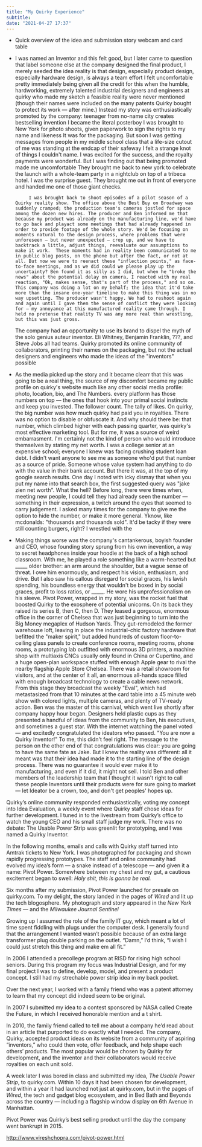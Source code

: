 ```yaml
---
title: "My Quirky Experience"
subtitle:
date: "2021-04-27 17:37"
---
```


- Quick overview of the idea and submission story
      webcam and card table

 - I was named an Inventor and this felt good, but I later came to question that label
      someone else at the company designed the final product, I merely seeded the idea
      reality is that design, especially product design, especially hardware design, is always a team effort
      I felt uncomfortable pretty immediately being given all the credit for this when the humble, hardworking, extremely talented industrial designers and engineers at quirky who made my sketch a feasible reality were never mentioned (though their names were included on the many patents Quirky bought to protect its work — after mine.)
      Instead my story was enthusiastically promoted by the company: teenager from no-name city creates bestselling invention
            I became the literal posterboy
            I was brought to New York for photo shoots, given paperwork to sign the rights to my name and likeness
                  It was for the packaging. But soon I was getting messages from people in my middle school class that a life-size cutout of me was standing at the endcap of their safeway
                  I felt a strange knot of things I couldn't name. I was excited for the success, and the royalty payments were wonderful. But I was finding out that being promoted made me uncomfortable
            They brought me back to new york to celebrate the launch with a whole-team party in a nightclub on top of a tribeca hotel. I was the surprise guest. They brought me out in front of everyone and handed me one of those giant checks. 
           
            I was brought back to shoot episodes of a pilot season of a Quirky reality show. The office above the Best Buy on Broadway was suddenly cramped; the production team's cameras jostled for space among the dozen new hires. The producer and Ben informed me that because my product was already on the manufacturing line, we'd have to go back and playact some meetings that had already happened in order to provide footage of the whole story. We'd be focusing on moments natural to the design process, where problems that were unforeseen — but never unexpected — crop up, and we have to backtrack a little, adjust things, reevaluate our assumptions to make it work.  These moments had in reality been communicated to me in public blog posts, on the phone but after the fact, or not at all. But now we were to reenact these "inflection points," as face-to-face meetings, and as we did could we please play up the uncertainty? Ben found it as silly as I did, but when he "broke the news" about the potential delay on camera, I reacted with my real reaction, "Ok, makes sense, that's part of the process," and so on. This company was doing a lot on my behalf; the idea that it'd take more than the insane one-year timeline to make this thing was in no way upsetting. The producer wasn't happy. We had to reshoot again and again until I gave them the sense of conflict they were looking for — my annoyance at this manufactured reality came through. I held no pretense that reality TV was any more real than wrestling, but this was just gross. 
      The company had an opportunity to use its brand to dispel the myth of the solo genius auteur inventor. Eli Whitney, Benjamin Franklin, ???, and Steve Jobs all had teams. Quirky promoted its online community of collaborators, printing their names on the packaging, but not the actual designers and engineers who made the ideas of the "inventors" possible
- As the media picked up the story and it became clearr that this was going to be a real thing, the source of my discomfort became my public profile on quirky's website
      much like any other social media profile: photo, location, bio, and The Numbers. every platform has those numbers on top — the ones that hook into your primal social instincts and keep you invested. The follower count. The tally of likes.
      On quirky, the big number was how much quirky had paid you in royalties. 
      There was no option to disable or obfuscate it. And why should there be: that number, which climbed higher with each passing quarter, was quirky's most effective marketing tool. But for me, it was a source of weird embarrasment. I'm certainly not the kind of person who would introduce themselves by stating my net worth. I was a college senior at an expensive school; everyone I knew was facing crushing student loan debt. I didn't want anyone to see me as someone who'd put that number as a source of pride. Someone whose value system had anything to do with the value in their bank account. But there it was, at the top of my google search results. One day I noted with icky dismay that when you put my name into that search box, the first suggested query was "jake zien net worth". What the hell? 
      Before long, there were times when, meeting new people, I could tell they had already seen the number — something in their expression, a twitch around the eyes that seemed to carry judgement. 
      I asked many times for the company to give me the option to hide the number, or make it more general. Yknow, like mcdonalds: "thousands and thousands sold". It'd be tacky if they were still counting burgers, right?
      I wrestled with the 
- Making things worse was the company's cantankerous, boyish founder and CEO, whose founding story sprung from his own inevention, a way to secret headphones inside your hoodie at the back of a high school classroom. 
      With me, he played a role something like a warm-hearted but _____ older brother: an arm around the shoulder, but a vague sense of threat. I owe him enormously, and respect his vision, enthusiasm, and drive. But I also saw his callous disregard for social graces, his lavish spending, his boundless energy that wouldn't be boxed in by social graces, profit to loss ratios, or _____. He wore his unprofessionalism on his sleeve. 
      Pivot Power, wrapped in my story, was the rocket fuel that boosted Quirky to the exosphere of potential unicorns. On its back they raised its series B, then C, then D. They leased a gorgeous, enormous office in the corner of Chelsea that was just beginning to turn into the Big Money megaplex of Hudson Yards. They gut-remodeled the former warehouse loft, leaving in place the industrial-chic factory hardware that befitted the "maker spirit," but added hundreds of custom floor-to-ceiling glass panels to create conference rooms, meeting rooms, phone rooms, a prototyping lab outfitted with enormous 3D printers, a machine shop with multiaxis CNCs usually only found in China or Cupertino, and a huge open-plan workspace stuffed with enough Apple gear to rival the nearby flagship Apple Store Chelsea. There was a retail showroom for visitors, and at the center of it all, an enormous all-hands space filled with enough broadcast technology to create a cable news network. 
      From this stage they broadcast the weekly "Eval", which had metastasized from that 10 minutes at the card table into a 45 minute web show with colored lights, multiple cameras, and plenty of TV-ready action. Ben was the master of this carnival, which went live shortly after company happy hour began. Designers held plastic cups as they presented a handful of ideas from the community to Ben, his executives, and sometimes a guest star. With the internet watching the panel voted — and excitedly congratulated the ideators who passed. "You are now a Quirky Inventor!" To me, this didn't feel right. The message to the person on the other end of that congratulations was clear: you are going to have the same fate as Jake. But I knew the reality was different: all it meant was that their idea had made it to the starting line of the design process. There was no guarantee it would ever make it to manufacturing, and even if it did, it might not sell. I told Ben and other members of the leadership team that I thought it wasn't right to call these people Inventors until their products were for sure going to market — let Ideator be a crown, too, and don't get peoples' hopes up. 
      
      


Quirky’s online community responded enthusiastically, voting my concept into Idea Evaluation, a weekly event where Quirky staff chose ideas for further development. I tuned in to the livestream from Quirky’s office to watch the young CEO and his small staff judge my work. There was no debate: The Usable Power Strip was greenlit for prototyping, and I was named a Quirky Inventor. 

In the following months, emails and calls with Quirky staff turned into Amtrak tickets to New York. I was photographed for packaging and shown rapidly progressing prototypes. The staff and online community had evolved my idea’s form — a snake instead of a telescope — and given it a name: Pivot Power. Somewhere between my chest and my gut, a cautious excitement began to swell: *Holy shit, this is gonna be real.*

Six months after my submission, Pivot Power launched for presale on quirky.com. To my delight, the story landed in the pages of *Wired* and lit up the tech blogosphere. My photograph and story appeared in the *New York Times* — and the *Milwaukee Journal Sentinel*

Growing up I assumed the role of the family IT guy, which meant a lot of time spent fiddling with plugs under the computer desk. I generally found that the arrangement I wanted wasn’t possible because of an extra large transformer plug double parking on the outlet. “Damn,” I’d think, “I wish I could just stretch this thing and make em all fit.”

In 2006 I attended a precollege program at RISD for rising high school seniors. During this program my focus was Industrial Design, and for my final project I was to define, develop, model, and present a product concept. I still had my strechable power strip idea in my back pocket. 

Over the next year, I worked with a family friend who was a patent attorney to learn that my concept did indeed seem to be original. 

In 2007 I submitted my idea to a contest sponsored by NASA called Create the Future, in which I received honorable mention and a t shirt. 

In 2010, the family friend called to tell me about a company he’d read about in an article that purported to do exactly what I needed. The company, Quirky, accepted product ideas on its website from a community of aspiring “inventors,” who could then vote, offer feedback, and help shape each others’ products. The most popular would be chosen by Quirky for development, and the inventor and their collaborators would receive royalties on each unit sold. 

A week later I was bored in class and submitted my idea, _The Usable Power Strip_, to quirky.com. Within 10 days it had been chosen for development, and within a year it had launched not just at quirky.com, but in the pages of _Wired_, the tech and gadget blog ecosystem, and in Bed Bath and Beyonds across the country — including a flagship window display on 6th Avenue in Manhattan.

Pivot Power was Quirky’s best selling product until the day the company went bankrupt in 2015. 






http://www.vireshchopra.com/pivot-power.html